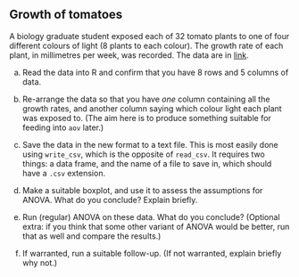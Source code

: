 ##  Growth of tomatoes


 A biology graduate student exposed each of 32
tomato plants to one of four different colours of light (8 plants to
each colour). The growth rate of each plant, in millimetres per week,
was recorded. The data are in
[link](http://ritsokiguess.site/datafiles/tomatoes.txt). 



(a) Read the data into R and confirm that you have 8 rows and 5
columns of data.



(b) Re-arrange the data so that you have *one* column
containing all the growth rates, and another column saying which
colour light each plant was exposed to. (The aim here is to produce
something suitable for feeding into `aov` later.) 



(c) Save the data in the new format to a text file. This is
most easily done using `write_csv`, which is the opposite
of `read_csv`. It requires two things: a data frame, and
the name of a file to save in, which should have a `.csv`
extension.  



(d) Make a suitable boxplot, and use it to assess the assumptions
for ANOVA. What do you conclude? Explain briefly. 



(e) Run (regular) ANOVA on these data. What do you conclude?
(Optional extra: if you think that some other variant of ANOVA would
be better, run that as well and compare the results.)



(f) If warranted, run a suitable follow-up. (If not warranted, explain briefly
why not.)





